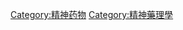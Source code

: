 {{catmore}}
{{Commons cat|Antipsychotic drugs}}

[[Category:精神药物|Category:精神药物]]
[[Category:精神藥理學|Category:精神藥理學]]